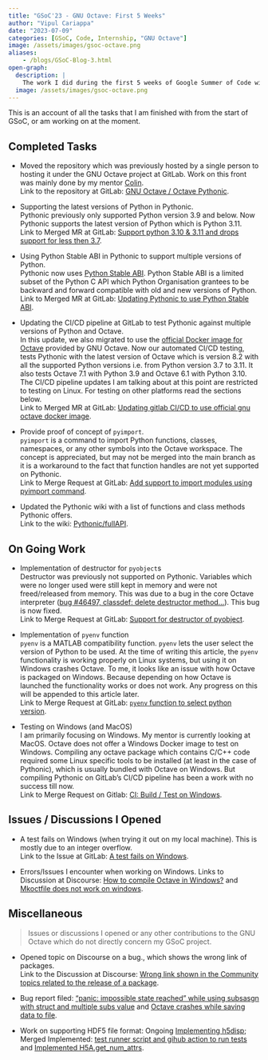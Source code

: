 ```yaml
---
title: "GSoC'23 - GNU Octave: First 5 Weeks"
author: "Vipul Cariappa"
date: "2023-07-09"
categories: [GSoC, Code, Internship, "GNU Octave"]
image: /assets/images/gsoc-octave.png
aliases:
    - /blogs/GSoC-Blog-3.html
open-graph:
  description: |
    The work I did during the first 5 weeks of Google Summer of Code with GNU Octave...
  image: /assets/images/gsoc-octave.png
---
```


This is an account of all the tasks that I am finished with from the start of GSoC, or am working on at the moment. 

## Completed Tasks

- Moved the repository which was previously hosted by a single person to hosting it under the GNU Octave project at
GitLab. Work on this front was mainly done by my mentor [Colin](https://gitlab.com/cbm755).
<br>Link to the repository at GitLab: [GNU Octave / Octave Pythonic](https://gitlab.com/gnu-octave/octave-pythonic).

- Supporting the latest versions of Python in Pythonic.<br>
Pythonic previously only supported Python version 3.9 and below. Now Pythonic supports the latest version of Python
which is Python 3.11.
<br>Link to Merged MR at GitLab: [Support python 3.10 & 3.11 and drops support for less then 3.7](https://gitlab.com/gnu-octave/octave-pythonic/-/merge_requests/75). 

- Using Python Stable ABI in Pythonic to support multiple versions of Python.<br>
Pythonic now uses [Python Stable ABI](https://docs.python.org/3/c-api/stable.html#stable).
Python Stable ABI is a limited subset of the Python C API which Python Organisation grantees to be backward and forward
compatible with old and new versions of Python.
<br>Link to Merged MR at GitLab: [Updating Pythonic to use Python Stable ABI](https://gitlab.com/gnu-octave/octave-pythonic/-/merge_requests/83).

- Updating the CI/CD pipeline at GitLab to test Pythonic against multiple versions of Python and Octave.<br>
In this update, we also migrated to use the [official Docker image for Octave](https://hub.docker.com/r/gnuoctave/octave) provided by GNU Octave.
Now our automated CI/CD testing,
tests Pythonic with the latest version of Octave which is version 8.2 with all the supported Python versions
i.e. from Python version 3.7 to 3.11. It also tests Octave 7.1 with Python 3.9 and Octave 6.1 with Python 3.10.
The CI/CD pipeline updates I am talking about at this point are restricted to testing on Linux.
For testing on other platforms read the sections below. 
<br>Link to Merged MR at GitLab: [Updating gitlab CI/CD to use official gnu octave docker image](https://gitlab.com/gnu-octave/octave-pythonic/-/merge_requests/79).

- Provide proof of concept of `pyimport`.<br>
`pyimport` is a command to import Python functions, classes, namespaces, or any other symbols into the Octave workspace.
The concept is appreciated, but may not be merged into the main branch as it is a workaround to the fact that function
handles are not yet supported on Pythonic.
<br>Link to Merge Request at GitLab: [Add support to import modules using pyimport command](https://gitlab.com/gnu-octave/octave-pythonic/-/merge_requests/81).

- Updated the Pythonic wiki with a list of functions and class methods Pythonic offers.
<br>Link to the wiki: [Pythonic/fullAPI](https://wiki.octave.org/Pythonic/fullAPI).

## On Going Work

- Implementation of destructor for `pyobject`s<br>
Destructor was previously not supported on Pythonic.
Variables which were no longer used were still kept in memory and were not freed/released from memory.
This was due to a bug in the core Octave interpreter ([bug #46497, classdef: delete destructor method…](https://savannah.gnu.org/bugs/?46497)).
This bug is now fixed.
<br>Link to Merge Request at GitLab: [Support for destructor of pyobject](https://gitlab.com/gnu-octave/octave-pythonic/-/merge_requests/80).

- Implementation of `pyenv` function<br>
`pyenv` is a MATLAB compatibility function.
`pyenv` lets the user select the version of Python to be used. At the time of writing this article,
the `pyenv` functionality is working properly on Linux systems, but using it on Windows crashes Octave.
To me, it looks like an issue with how Octave is packaged on Windows.
Because depending on how Octave is launched the functionality works or does not work.
Any progress on this will be appended to this article later.
<br>Link to Merge Request at GitLab: [`pyenv` function to select python version](https://gitlab.com/gnu-octave/octave-pythonic/-/merge_requests/82).

- Testing on Windows (and MacOS)<br>
I am primarily focusing on Windows. My mentor is currently looking at MacOS.
Octave does not offer a Windows Docker image to test on Windows.
Compiling any octave package which contains C/C++ code required some Linux specific tools to be installed
(at least in the case of Pythonic), which is usually bundled with Octave on Windows.
But compiling Pythonic on GitLab's CI/CD pipeline has been a work with no success till now.
<br>Link to Merge Request on Gitlab: [CI: Build / Test on Windows](https://gitlab.com/gnu-octave/octave-pythonic/-/merge_requests/86).

## Issues / Discussions I Opened 

- A test fails on Windows (when trying it out on my local machine). This is mostly due to an integer overflow.
<br>Link to the Issue at GitLab: [A test fails on Windows](https://gitlab.com/gnu-octave/octave-pythonic/-/issues/110).

- Errors/Issues I encounter when working on Windows.
Links to Discussion at Discourse: [How to compile Octave in Windows?](https://octave.discourse.group/t/how-to-compile-octave-in-windows/4624)
and [Mkoctfile does not work on windows](https://octave.discourse.group/t/mkoctfile-does-not-work-on-windows/4546).

## Miscellaneous

> Issues or discussions I opened or any other contributions to the GNU Octave which do not directly concern my GSoC project.

- Opened topic on Discourse on a bug., which shows the wrong link of packages.
<br>Link to the Discussion at Discourse: [Wrong link shown in the Community topics related to the release of a package](https://octave.discourse.group/t/wrong-link-shown-in-the-community-topics-related-to-release-of-a-package/4663).

- Bug report filed: ["panic: impossible state reached" while using subsasgn with struct and multiple subs value](https://octave.discourse.group/t/panic-impossible-state-reached-while-using-subsasgn-with-struct-and-multiple-subs-value/4494)
and [Octave crashes while saving data to file](https://octave.discourse.group/t/octave-crashes-while-saving-data-to-file/4503).

- Work on supporting HDF5 file format: Ongoing [Implementing h5disp](https://github.com/pantxo/oct-hdf5/pull/2);
Merged Implemented: [test runner script and gihub action to run tests](https://github.com/pantxo/oct-hdf5/pull/3)
and [Implemented H5A.get_num_attrs](https://github.com/pantxo/oct-hdf5/pull/1).
